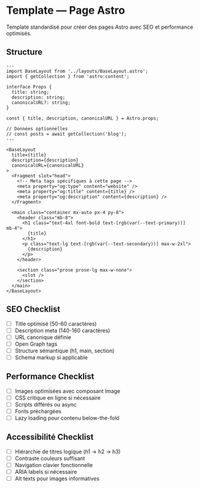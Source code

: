 # Template — Page Astro

Template standardisé pour créer des pages Astro avec SEO et performance optimisés.

## Structure

```astro
---
import BaseLayout from '../layouts/BaseLayout.astro';
import { getCollection } from 'astro:content';

interface Props {
  title: string;
  description: string;
  canonicalURL?: string;
}

const { title, description, canonicalURL } = Astro.props;

// Données optionnelles
// const posts = await getCollection('blog');
---

<BaseLayout
  title={title}
  description={description}
  canonicalURL={canonicalURL}
>
  <Fragment slot="head">
    <!-- Meta tags spécifiques à cette page -->
    <meta property="og:type" content="website" />
    <meta property="og:title" content={title} />
    <meta property="og:description" content={description} />
  </Fragment>

  <main class="container mx-auto px-4 py-8">
    <header class="mb-8">
      <h1 class="text-4xl font-bold text-[rgb(var(--text-primary))] mb-4">
        {title}
      </h1>
      <p class="text-lg text-[rgb(var(--text-secondary))] max-w-2xl">
        {description}
      </p>
    </header>

    <section class="prose prose-lg max-w-none">
      <slot />
    </section>
  </main>
</BaseLayout>
```

## SEO Checklist

- [ ] Title optimisé (50-60 caractères)
- [ ] Description meta (140-160 caractères)
- [ ] URL canonique définie
- [ ] Open Graph tags
- [ ] Structure sémantique (h1, main, section)
- [ ] Schema markup si applicable

## Performance Checklist

- [ ] Images optimisées avec composant Image
- [ ] CSS critique en ligne si nécessaire
- [ ] Scripts différés ou async
- [ ] Fonts préchargées
- [ ] Lazy loading pour contenu below-the-fold

## Accessibilité Checklist

- [ ] Hiérarchie de titres logique (h1 → h2 → h3)
- [ ] Contraste couleurs suffisant
- [ ] Navigation clavier fonctionnelle
- [ ] ARIA labels si nécessaire
- [ ] Alt texts pour images informatives